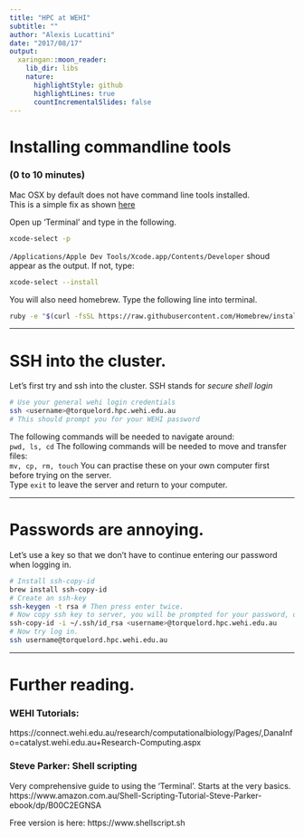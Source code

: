 ```yaml
---
title: "HPC at WEHI"
subtitle: ""
author: "Alexis Lucattini"
date: "2017/08/17"
output:
  xaringan::moon_reader:
    lib_dir: libs
    nature:
      highlightStyle: github
      highlightLines: true
      countIncrementalSlides: false
---
```


# Installing commandline tools 
### (0 to 10 minutes)
Mac OSX by default does not have command line tools installed.  
This is a simple fix as shown [here](http://railsapps.github.io/xcode-command-line-tools.html)

Open up 'Terminal' and type in the following.
```bash
xcode-select -p
```

`/Applications/Apple Dev Tools/Xcode.app/Contents/Developer` shoud appear as the output.
If not, type:
```bash
xcode-select --install
```

You will also need homebrew. Type the following line into terminal.
```bash
ruby -e "$(curl -fsSL https://raw.githubusercontent.com/Homebrew/install/master/install)"
```

---

# SSH into the cluster.
Let's first try and ssh into the cluster. SSH stands for *secure shell login*

```bash
# Use your general wehi login credentials
ssh <username>@torquelord.hpc.wehi.edu.au
# This should prompt you for your WEHI password
```

The following commands will be needed to navigate around:  
`pwd, ls, cd`
The following commands will be needed to move and transfer files:  
`mv, cp, rm, touch`
You can practise these on your own computer first before trying on the server.  
Type `exit` to leave the server and return to your computer.

---

# Passwords are annoying.
Let's use a key so that we don't have to continue entering our password when logging in.
```bash
# Install ssh-copy-id
brew install ssh-copy-id
# Create an ssh-key
ssh-keygen -t rsa # Then press enter twice.
# Now copy ssh key to server, you will be prompted for your password, one last time
ssh-copy-id -i ~/.ssh/id_rsa <username>@torquelord.hpc.wehi.edu.au
# Now try log in.
ssh username@torquelord.hpc.wehi.edu.au
```

---

# Further reading.

### WEHI Tutorials:
https://connect.wehi.edu.au/research/computationalbiology/Pages/,DanaInfo=catalyst.wehi.edu.au+Research-Computing.aspx

### Steve Parker: Shell scripting
Very comprehensive guide to using the 'Terminal'.
Starts at the very basics.
https://www.amazon.com.au/Shell-Scripting-Tutorial-Steve-Parker-ebook/dp/B00C2EGNSA

Free version is here:
https://www.shellscript.sh
